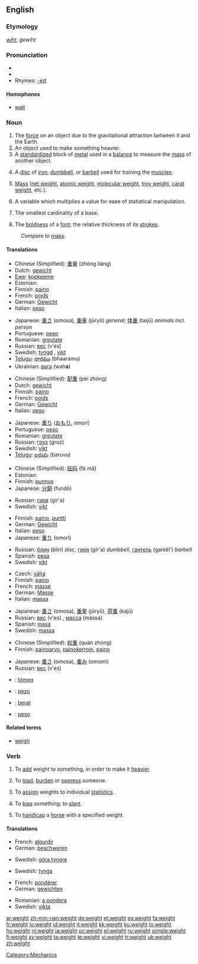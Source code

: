 {{wikipedia|dab=weight (disambiguation)|weight}}
==English==

===Etymology===
{{OE.}} ''[[wiht]]'', ''ġewiht''

===Pronunciation===
* {{IPA|/weɪt/}}
* {{audio|en-us-weight.ogg|Audio (US)}}
* Rhymes: [[Rhymes:English:-eɪt|-eɪt]]

====Homophones====
* [[wait]]

===Noun===
{{wikipedia|weight}}
{{en-noun}}

# The [[force]] on an object due to the gravitational attraction between it and the Earth.
# An object used to make something heavier.
# A [[standardized]] block of [[metal]] used in a [[balance]] to measure the [[mass]] of another object.
# {{weightlifting}} A [[disc]] of [[iron]], [[dumbbell]], or [[barbell]] used for training the [[muscle]]s.
# {{physics}} [[mass|Mass]] ([[net weight]], [[atomic weight]], [[molecular weight]], [[troy weight]], [[carat weight]], etc.).
# {{statistics}} A variable which multiplies a value for ease of statistical manipulation.
# {{topology}} The smallest cardinality of a base.
# {{typography}} The [[boldness]] of a [[font]]; the relative thickness of its [[stroke]]s.

: ''Compare to'' [[mass]].

====Translations====
{{trans-top|force due to gravity}}
* Chinese (Simplified): [[重量]] (zhòng liàng)
* Dutch: [[gewicht]]
* [[Ewe]]: [[kpekpeme]] {{n}}
* Estonian: {{t|et|kaal}}
* Finnish: [[paino]]
* French: [[poids]]
* German: [[Gewicht]] {{n}}
* Italian: [[peso]] {{m}}
{{trans-mid}}
* Japanese: [[重さ]] (omosa), [[重量]] (jūryō) ''general''; [[体重]] (taijū) ''animals incl. person''
* Portuguese: [[peso]]
* Romanian: [[greutate]] {{f}}
* Russian: [[вес]] (v'es) {{m}}
* Swedish: [[tyngd]] {{c}}, [[vikt]] {{c}}
* [[Telugu]]: [[భారము]] (bhaaramu)
* Ukrainian: [[вага]] (wah'''a''') {{f}}
{{trans-bottom}}

{{trans-top|object to make something heavier}}
* Chinese (Simplified): [[配重]] (pèi zhòng)
* Dutch: [[gewicht]]
* Finnish: [[paino]]
* French: [[poids]]
* German: [[Gewicht]] {{n}}
* Italian: [[peso]] {{m}}
{{trans-mid}}
* Japanese: [[重り]] ([[おもり]], omori)
* Portuguese: [[peso]]
* Romanian: [[greutate]] {{f}}
* Russian: [[груз]] (gruz) {{m}}
* Swedish: [[vikt]] {{c}}
* [[Telugu]]: [[బరువు]] (baruvu)
{{trans-bottom}}

{{trans-top|measuring weights}}
* Chinese (Simplified): [[砝码]] (fá mǎ)
* Estonian: {{t|et|kaaluma}}
* Finnish: [[punnus]]
* Japanese: [[分銅]] (fundō)
{{trans-mid}}
* Russian: [[гиря]] (gír'a) {{f}}
* Swedish: [[vikt]] {{c}}
{{trans-bottom}}

{{trans-top|sport device}}
* Finnish: [[paino]], [[puntti]]
* German: [[Gewicht]] {{n}}
* Italian: [[peso]] {{m}}
* Japanese: [[重り]] (omori)
{{trans-mid}}
* Russian: [[блин]] (blin) {{m}} ''disc'', [[гиря]] (gír'a) {{f}} ''dumbbell'', [[гантель]] (gantél') {{f}} ''barbell''
* Spanish: [[pesa]] {{f}}
* Swedish: [[vikt]] {{c}}
{{trans-bottom}}

{{trans-top|physics: mass}}
* Czech: [[váha]] {{f}}
* Finnish: [[paino]]
* French: [[masse]]
* German: [[Masse]] {{f}}
* Italian: [[massa]] {{f}}
{{trans-mid}}
* Japanese: [[重さ]] (omosa), [[重量]] (jūryō), [[荷重]] (kajū)
* Russian: [[вес]] (v'es) {{m}}, [[масса]] (mássa) {{f}}
* Spanish: [[masa]] {{f}}
* Swedish: [[massa]] {{c}}
{{trans-bottom}}

{{trans-top|statistics: statistical value}}
* Chinese (Simplified): [[权重]] (quán zhòng)
* Finnish: [[painoarvo]], [[painokerroin]], [[paino]]
{{trans-mid}}
* Japanese: [[重さ]] (omosa), [[重み]] (omomi)
* Russian: [[вес]] (v'es) {{m}}
{{trans-bottom}}

{{checktrans-top}}
<!--Remove this section once all of the translations below have been moved into the tables above.-->
* {{ttbc|Hungarian}}: [[tömeg]]
* {{ttbc|Ido}} : [[pezo]]
* {{ttbc|Indonesian}}: [[berat]]
* {{ttbc|Spanish}}: [[peso]] {{m}}
{{trans-bottom}}

====Related terms====
* [[weigh]]

===Verb===
{{en-verb}}

# {{transitive}} To [[add]] weight to something, in order to make it [[heavier]].
# {{transitive}} To [[load]], [[burden]] or [[oppress]] someone.
# {{context|transitive|mathematics}} To [[assign]] weights to individual [[statistic]]s.
# {{transitive}} To [[bias]] something; to [[slant]].
# {{context|transitive|horse racing}} To [[handicap]] a [[horse]] with a specified weight.

====Translations====
{{trans-top|add weight}}
* French: [[alourdir]]
* German: [[beschweren]]
{{trans-mid}}
* Swedish: [[göra tyngre]]
{{trans-bottom}}

{{trans-top|oppress}}
* Swedish: [[tynga]]
{{trans-mid}}
{{trans-bottom}}

{{trans-top|in mathematics}}
* French: [[pondérer]]
* German: [[gewichten]]
{{trans-mid}}
* Romanian: [[a pondera]]
* Swedish: [[vikta]]
{{trans-bottom}}

{{trans-top|to bias, to slant}}
{{trans-mid}}
{{trans-bottom}}

{{trans-top|to handicap a horse}}
{{trans-mid}}
{{trans-bottom}}

[[Category:Mechanics]]

[[ar:weight]]
[[zh-min-nan:weight]]
[[de:weight]]
[[et:weight]]
[[es:weight]]
[[fa:weight]]
[[fr:weight]]
[[io:weight]]
[[id:weight]]
[[it:weight]]
[[kk:weight]]
[[ku:weight]]
[[lo:weight]]
[[hu:weight]]
[[nl:weight]]
[[ja:weight]]
[[oc:weight]]
[[pl:weight]]
[[ru:weight]]
[[simple:weight]]
[[fi:weight]]
[[sv:weight]]
[[ta:weight]]
[[te:weight]]
[[vi:weight]]
[[tr:weight]]
[[uk:weight]]
[[zh:weight]]